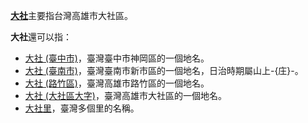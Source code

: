 {{noteTA
|1=zh:大社里;zh-hans:大社里;zh-hant:大社里;zh-cn:大社里;zh-tw:大社里;zh-hk:大社里;zh-sg:大社里;zh-mo:大社里;
}}
'''[[大社|大社]]'''主要指台灣高雄市大社區。

'''大社'''還可以指：
* [[大社_(臺中市)|大社 (臺中市)]]，臺灣臺中市神岡區的一個地名。
* [[大社_(臺南市)|大社 (臺南市)]]，臺灣臺南市新市區的一個地名，日治時期屬山上-{庄}-。
* [[大社_(路竹區)|大社 (路竹區)]]，臺灣高雄市路竹區的一個地名。
* [[大社_(大社區大字)|大社 (大社區大字)]]，臺灣高雄市大社區的一個地名。
* [[大社里|大社里]]，臺灣多個里的名稱。

{{消歧義|G|Cat=二字地名消歧义}}